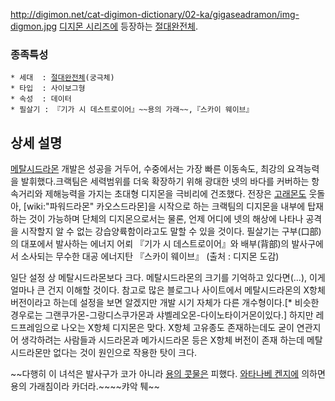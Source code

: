 http://digimon.net/cat-digimon-dictionary/02-ka/gigaseadramon/img-digmon.jpg
[[디지몬 시리즈]]에 등장하는 [[절대완전체]].

=== 종족특성 ===
 * 세대  : [[절대완전체]](궁극체)
 * 타입  : 사이보그형
 * 속성  : 데이터
 * 필살기 : 『기가 시 데스트로이어』~~용의 가래~~,『스카이 웨이브』

== 상세 설명 ==
[[메탈시드라몬]] 개발은 성공을 거두어, 수중에서는 가장 빠른 이동속도, 최강의 요격능력을 발휘했다.크랙팀은 세력범위를 더욱 확장하기 위해 광대한 넷의 바다를 커버하는 항속거리와 제해능력을 가지는 초대형 디지몬을 극비리에 건조했다. 전장은 [[고래몬]]도 웃돌아, [wiki:"파워드라몬" 카오스드라몬]을 시작으로 하는 크랙팀의 디지몬을 내부에 탑재하는 것이 가능하며 단체의 디지몬으로서는 물론, 언제 어디에 넷의 해상에 나타나 공격을 시작할지 알 수 없는 강습양륙함이라고도 말할 수 있을 것이다. 
필살기는 구부(口部)의 대포에서 발사하는 에너지 어뢰 『기가 시 데스트로이어』와 배부(背部)의 발사구에서 소사되는 무수한 대공 에너지탄 『스카이 웨이브』
(출처 : 디지몬 도감)

일단 설정 상 메탈시드라몬보다 크다. 메탈시드라몬의 크기를 기억하고 있다면(...), 이게 얼마나 큰 건지 이해할 것이다. 참고로 많은 블로그나 사이트에서 메탈시드라몬의 X항체 버전이라고 하는데 설정을 보면 알겠지만 개발 시기 자체가 다른 개수형이다.[* 비슷한 경우로는 그랜쿠가몬-그랑디스쿠가몬과 샤벨레오몬-다이노타이거몬이있다.] 하지만 레드프레임으로 나오는 X항체 디지몬은 맞다. X항체 고유종도 존재하는데도 굳이 연관지어 생각하려는 사람들과 시드라몬과 메가시드라몬 등은 X항체 버전이 존재 하는데 메탈시드라몬만 없다는 것이 원인으로 작용한 탓이 크다.

~~다행히 이 녀석은 발사구가 코가 아니라 [[용의 콧물]]은 피했다. [[와타나베 켄지]]에 의하면 용의 가래침이라 카더라.~~~~캬악 퉤~~


